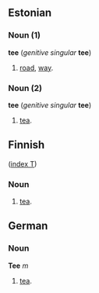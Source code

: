 ==Estonian==

===Noun (1)===
'''tee''' (''genitive singular'' '''tee''')

# [[road]], [[way]].

===Noun (2)===
'''tee''' (''genitive singular'' '''tee''')

# [[tea]].

==Finnish==
([[Wiktionary:Finnish_index_t|index T]])

===Noun===

# [[tea]].

==German==

===Noun===
'''Tee''' ''m''

# [[tea]].